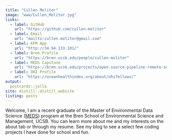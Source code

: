 ```yaml
---
title: "Cullen Molitor"
image: "www/Cullen_Molitor.jpg"
links:
  - label: GitHub
    url: "https://github.com/cullen-molitor"
  - label: Email
    url: "mailto:cullen.molitor@gmail.com"
  - label: KFM App
    url: "http://34.94.133.101/"
  - label: Bren Profile
    url: "https://bren.ucsb.edu/people/cullen-molitor"
  - label: MEDS Capstone
    url: "https://bren.ucsb.edu/projects/open-source-pipeline-remote-sensing-crop-yields-under-environmental-change-sub-saharan"
  - label: OHI Profile
    url: "https://oceanhealthindex.org/about/ohifellows/"
output:
  postcards::jolla
site: distill::distill_website
listing: posts
---
```

Welcome, I am a recent graduate of the Master of Environmental Data Science ([MEDS](https://ucsb-meds.github.io/)) program at the Bren School of Environmental Science and Management, UCSB. You can learn more about me and my interests on the about tab or through my resume. See my blog to see a select few coding projects I have done for school and fun. 


